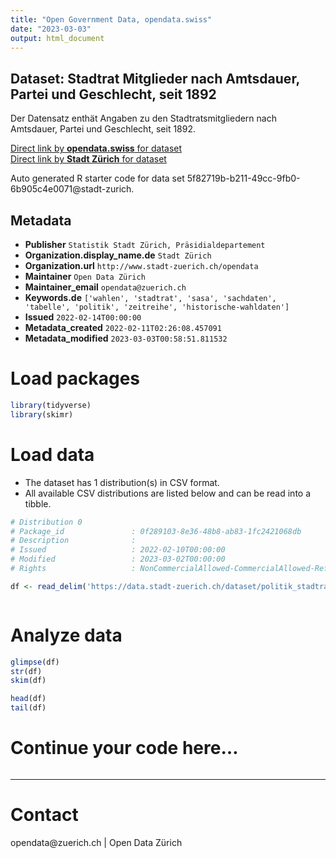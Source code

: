```yaml
---
title: "Open Government Data, opendata.swiss"
date: "2023-03-03"
output: html_document
---
```


## Dataset: Stadtrat Mitglieder nach Amtsdauer, Partei und Geschlecht, seit 1892

Der Datensatz enthät Angaben zu den Stadtratsmitgliedern nach Amtsdauer, Partei und Geschlecht, seit 1892.

[Direct link by **opendata.swiss** for dataset](https://opendata.swiss/de/dataset/stadtrat-mitglieder-nach-amtsdauer-partei-und-geschlecht-seit-1892)<br>
[Direct link by **Stadt Zürich** for dataset](https://data.stadt-zuerich.ch/dataset/politik_stadtrat_mitglieder_seit1892_od700a)

Auto generated R starter code for data set 5f82719b-b211-49cc-9fb0-6b905c4e0071@stadt-zurich.

## Metadata

- **Publisher** `Statistik Stadt Zürich, Präsidialdepartement`
- **Organization.display_name.de** `Stadt Zürich`
- **Organization.url** `http://www.stadt-zuerich.ch/opendata`
- **Maintainer** `Open Data Zürich`
- **Maintainer_email** `opendata@zuerich.ch`
- **Keywords.de** `['wahlen', 'stadtrat', 'sasa', 'sachdaten', 'tabelle', 'politik', 'zeitreihe', 'historische-wahldaten']`
- **Issued** `2022-02-14T00:00:00`
- **Metadata_created** `2022-02-11T02:26:08.457091`
- **Metadata_modified** `2023-03-03T00:58:51.811532`


# Load packages

```r

library(tidyverse)
library(skimr)

```

# Load data

-   The dataset has 1 distribution(s) in CSV format.
-   All available CSV distributions are listed below and can be read into a tibble.

```r

# Distribution 0
# Package_id               : 0f289103-8e36-48b8-ab83-1fc2421068db
# Description              : 
# Issued                   : 2022-02-10T00:00:00
# Modified                 : 2023-03-02T00:00:00
# Rights                   : NonCommercialAllowed-CommercialAllowed-ReferenceNotRequired

df <- read_delim('https://data.stadt-zuerich.ch/dataset/politik_stadtrat_mitglieder_seit1892_od700a/download/POL700OD700A.csv')



```

# Analyze data

```r

glimpse(df)
str(df)
skim(df)

head(df)
tail(df)

```

# Continue your code here...

```r

```

------------------------------------------------------------------------

# Contact

opendata@zuerich.ch | Open Data Zürich
